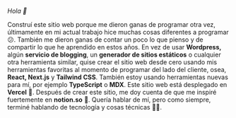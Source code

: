 _Hola 👋_

Construí este sitio web porque me dieron ganas de programar otra vez, últimamente en mi actual trabajo hice muchas cosas diferentes a programar 😕. También me dieron ganas de contar un poco lo que pienso y de compartir lo que he aprendido en estos años. En vez de usar **Wordpress,** algún **servicio de blogging**, un **generador de sitios estáticos** o cualquier otra herramienta similar, quise crear el sitio web desde cero usando mis herramientas favoritas al momento de programar del lado del cliente, osea, **React, Next.js** y **Tailwind CSS**. También estoy usando herramientas nuevas para mí, por ejemplo **TypeScript** o **MDX**.
Este sitio web está desplegado en **Vercel** 🖤. Después de crear este sitio, me doy cuenta de que me inspiré fuertemente en **notion.so** 🙈. Quería hablar de mí, pero como siempre, terminé hablando de tecnología y cosas técnicas 🤷‍♂️.
